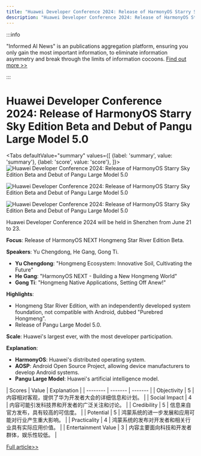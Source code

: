 ```yaml
---
title: "Huawei Developer Conference 2024: Release of HarmonyOS Starry Sky Edition Beta and Debut of Pangu Large Model 5.0"
description: "Huawei Developer Conference 2024: Release of HarmonyOS Starry Sky Edition Beta and Debut of Pangu Large Model 5.0"
---
```



:::info

"Informed AI News" is an publications aggregation platform, ensuring you only gain the most important information, to eliminate information asymmetry and break through the limits of information cocoons.  [Find out more >>](/docs/guides)

:::

# Huawei Developer Conference 2024: Release of HarmonyOS Starry Sky Edition Beta and Debut of Pangu Large Model 5.0


<Tabs
	defaultValue="summary"
	values={[
	{label: 'summary', value: 'summary'},
	{label: 'score', value: 'score'},
]}>
<TabItem value="summary">
<img
  src="https://image.informedainews.com/2024/06/09/Ar-lfU-1717900336-0.jpg"
  alt="Huawei Developer Conference 2024: Release of HarmonyOS Starry Sky Edition Beta and Debut of Pangu Large Model 5.0"
/>

<img
  src="https://image.informedainews.com/2024/06/09/Ar-5DK-1717900336-1.jpg"
  alt="Huawei Developer Conference 2024: Release of HarmonyOS Starry Sky Edition Beta and Debut of Pangu Large Model 5.0"
/>

<img
  src="https://image.informedainews.com/2024/06/09/Ar-6Ss-1717900336-2.jpg"
  alt="Huawei Developer Conference 2024: Release of HarmonyOS Starry Sky Edition Beta and Debut of Pangu Large Model 5.0"
/>



Huawei Developer Conference 2024 will be held in Shenzhen from June 21 to 23.

**Focus**: Release of HarmonyOS NEXT Hongmeng Star River Edition Beta.

**Speakers**: Yu Chengdong, He Gang, Gong Ti.

- **Yu Chengdong**: "Hongmeng Ecosystem: Innovative Soil, Cultivating the Future"
- **He Gang**: "HarmonyOS NEXT - Building a New Hongmeng World"
- **Gong Ti**: "Hongmeng Native Applications, Setting Off Anew!"

**Highlights**:
- Hongmeng Star River Edition, with an independently developed system foundation, not compatible with Android, dubbed "Purebred Hongmeng".
- Release of Pangu Large Model 5.0.

**Scale**: Huawei's largest ever, with the most developer participation.

**Explanation**:
- **HarmonyOS**: Huawei's distributed operating system.
- **AOSP**: Android Open Source Project, allowing device manufacturers to develop Android systems.
- **Pangu Large Model**: Huawei's artificial intelligence model.
</TabItem>
<TabItem value="score">
	| Scores     | Value   | Explanation |
	| -------- | ------- | ------- |
	| Objectivity  | 5    | 内容相对客观，提供了华为开发者大会的详细信息和计划。    |
	| Social Impact | 4     | 内容可能引发科技界和开发者的广泛关注和讨论。    |
	| Credibility    | 5    | 信息来自官方发布，具有较高的可信度。    |
	| Potential    | 5    | 鸿蒙系统的进一步发展和应用可能对行业产生重大影响。    |
	| Practicality    | 4    | 鸿蒙系统的发布对开发者和相关行业具有实际应用价值。    |
	| Entertainment Value    | 3    | 内容主要面向科技和开发者群体，娱乐性较低。    |
</TabItem>
</Tabs>

[Full article>>](https://www.cnbeta.com.tw/articles/tech/1434060.htm)
